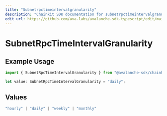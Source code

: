 ```yaml
---
title: "Subnetrpctimeintervalgranularity"
description: "Chainkit SDK documentation for subnetrpctimeintervalgranularity"
edit_url: https://github.com/ava-labs/avalanche-sdk-typescript/edit/main/chainkit/docs/models/components/subnetrpctimeintervalgranularity.md
---
```


# SubnetRpcTimeIntervalGranularity

## Example Usage

```typescript
import { SubnetRpcTimeIntervalGranularity } from "@avalanche-sdk/chainkit/models/components";

let value: SubnetRpcTimeIntervalGranularity = "daily";
```

## Values

```typescript
"hourly" | "daily" | "weekly" | "monthly"
```